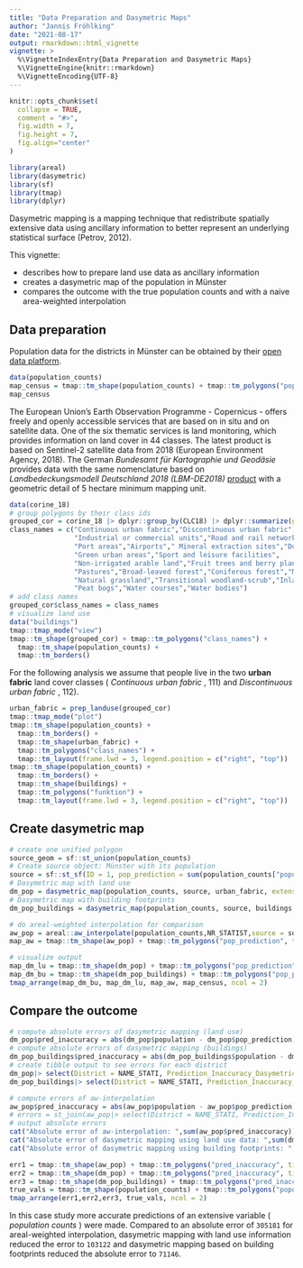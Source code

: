 ```yaml
---
title: "Data Preparation and Dasymetric Maps"
author: "Jannis Fröhlking"
date: "2021-08-17"
output: rmarkdown::html_vignette
vignette: >
  %\VignetteIndexEntry{Data Preparation and Dasymetric Maps}
  %\VignetteEngine{knitr::rmarkdown}
  %\VignetteEncoding{UTF-8}
---
```


```r
knitr::opts_chunk$set(
  collapse = TRUE,
  comment = "#>",
  fig.width = 7,
  fig.height = 7,
  fig.align="center"
)
```

```r
library(areal)
library(dasymetric)
library(sf)
library(tmap)
library(dplyr)
```

Dasymetric mapping is a mapping technique that  redistribute spatially extensive data using ancillary information to better represent an underlying statistical surface (Petrov, 2012). 

This vignette:

* describes how to prepare land use data as ancillary information
* creates a dasymetric map of the population in Münster
* compares the outcome with the true population counts and with a naive area-weighted interpolation

## Data preparation

Population data for the districts in Münster can be obtained by their [open data platform](https://opendata.stadt-muenster.de/dataset/geokoordinaten-der-stadtteil-grenzen-geometriedaten-der-kleinr%C3%A4umigen-gebietsgliederung).

```r
data(population_counts)
map_census = tmap::tm_shape(population_counts) + tmap::tm_polygons("population", title = "Census data (2018)")
map_census
```

The European Union's Earth Observation Programme - Copernicus - offers freely and openly accessible services that are based on in situ and on satellite data. One of the six thematic services is land monitoring, which provides information on land cover in 44 classes. The latest product is based on Sentinel-2 satellite data from 2018 (European Environment Agency, 2018). The German _Bundesamt für Kartographie und Geodäsie_ provides data with the same nomenclature based on _Landbedeckungsmodell Deutschland 2018 (LBM-DE2018)_ [product](https://gdz.bkg.bund.de/index.php/default/digitale-geodaten/digitale-landschaftsmodelle/corine-land-cover-5-ha-stand-2018-clc5-2018.html) with a geometric detail of 5 hectare minimum mapping unit.

```r
data(corine_18)
# group polygons by their class ids
grouped_cor = corine_18 |> dplyr::group_by(CLC18) |> dplyr::summarize(geometry = sf::st_union(geometry))
class_names = c("Continuous urban fabric","Discontinuous urban fabric",
                "Industrial or commercial units","Road and rail networks and associated land",
                "Port areas","Airports"," Mineral extraction sites","Dump sites",
                "Green urban areas","Sport and leisure facilities",
                "Non-irrigated arable land","Fruit trees and berry plantations",
                "Pastures","Broad-leaved forest","Coniferous forest","Mixed forest",
                "Natural grassland","Transitional woodland-scrub","Inland marshes",
                "Peat bogs","Water courses","Water bodies")
# add class names
grouped_cor$class_names = class_names
# visualize land use
data("buildings")
tmap::tmap_mode("view")
tmap::tm_shape(grouped_cor) + tmap::tm_polygons("class_names") +
  tmap::tm_shape(population_counts) + 
  tmap::tm_borders()
```

For the following analysis we assume that people live in the two **urban fabric** land cover classes  ( _Continuous urban fabric_ , 111) and _Discontinuous urban fabric_ , 112).

```r
urban_fabric = prep_landuse(grouped_cor)
tmap::tmap_mode("plot")
tmap::tm_shape(population_counts) + 
  tmap::tm_borders() + 
  tmap::tm_shape(urban_fabric) + 
  tmap::tm_polygons("class_names") + 
  tmap::tm_layout(frame.lwd = 3, legend.position = c("right", "top"))
tmap::tm_shape(population_counts) + 
  tmap::tm_borders() + 
  tmap::tm_shape(buildings) + 
  tmap::tm_polygons("funktion") + 
  tmap::tm_layout(frame.lwd = 3, legend.position = c("right", "top"))
```

## Create dasymetric map
```r
# create one unified polygon
source_geom = sf::st_union(population_counts)
# Create source object: Münster with its population
source = sf::st_sf(ID = 1, pop_prediction = sum(population_counts["population"]$population), source_geom)
# Dasymetric map with land use
dm_pop = dasymetric_map(population_counts, source, urban_fabric, extensive = "pop_prediction")
# Dasymetric map with building footprints
dm_pop_buildings = dasymetric_map(population_counts, source, buildings, extensive = "pop_prediction")

# do areal-weighted interpolation for comparison
aw_pop = areal::aw_interpolate(population_counts,NR_STATIST,source = source, sid = ID,weight = "sum", extensive = "pop_prediction", output = "sf")
map_aw = tmap::tm_shape(aw_pop) + tmap::tm_polygons("pop_prediction", title = "AW-interpolation")

# visualize output
map_dm_lu = tmap::tm_shape(dm_pop) + tmap::tm_polygons("pop_prediction", title = "DM land use")
map_dm_bu = tmap::tm_shape(dm_pop_buildings) + tmap::tm_polygons("pop_prediction", title = "DM buildings")
tmap_arrange(map_dm_bu, map_dm_lu, map_aw, map_census, ncol = 2)
```

## Compare the outcome
```r
# compute absolute errors of dasymetric mapping (land use)
dm_pop$pred_inaccuracy = abs(dm_pop$population - dm_pop$pop_prediction)
# compute absolute errors of dasymetric mapping (buildings)
dm_pop_buildings$pred_inaccuracy = abs(dm_pop_buildings$population - dm_pop_buildings$pop_prediction)
# create tibble output to see errors for each district
dm_pop|> select(District = NAME_STATI, Prediction_Inaccuracy_Dasymetric_Mapping = pred_inaccuracy)
dm_pop_buildings|> select(District = NAME_STATI, Prediction_Inaccuracy_Dasymetric_Mapping = pred_inaccuracy)
```

```r
# compute errors of aw-interpolation
aw_pop$pred_inaccuracy = abs(aw_pop$population - aw_pop$pop_prediction)
# errors = st_join(aw_pop|> select(District = NAME_STATI, Prediction_Inaccuracy_AW_Interpolation = pred_inaccuracy),dm_pop|> select(District = NAME_STATI, Prediction_Inaccuracy_Dasymetric_Mapping = pred_inaccuracy), largest = TRUE)
# output absolute errors
cat("Absolute error of aw-interpolation: ",sum(aw_pop$pred_inaccuracy))
cat("Absolute error of dasymetric mapping using land use data: ",sum(dm_pop$pred_inaccuracy))
cat("Absolute error of dasymetric mapping using building footprints: ",sum(dm_pop_buildings$pred_inaccuracy))

err1 = tmap::tm_shape(aw_pop) + tmap::tm_polygons("pred_inaccuracy", title = "Absolute Errors (AW)")
err2 = tmap::tm_shape(dm_pop) + tmap::tm_polygons("pred_inaccuracy", title = "Absolute Errors (DM land use)")
err3 = tmap::tm_shape(dm_pop_buildings) + tmap::tm_polygons("pred_inaccuracy", title = "Absolute Errors (DM buildings)")
true_vals = tmap::tm_shape(population_counts) + tmap::tm_polygons("population", title = "Census data (2018)")
tmap_arrange(err1,err2,err3, true_vals, ncol = 2)
```

In this case study more accurate predictions of an extensive variable ( _population counts_ ) were made. Compared to an absolute error of `305181` for areal-weighted interpolation, dasymetric mapping with land use information reduced the error to `103122` and dasymetric mapping based on building footprints reduced the absolute error to `71146`.

